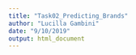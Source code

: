 ```yaml
---
title: "Task02_Predicting_Brands"
author: "Lucilla Gambini"
date: "9/10/2019"
output: html_document
---
```

